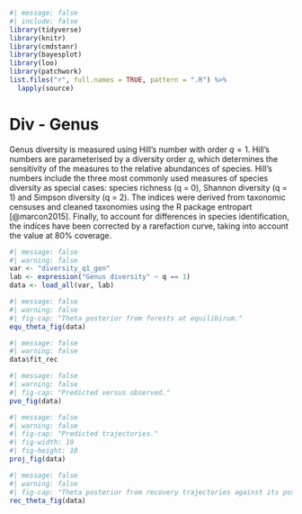```r
#| message: false
#| include: false
library(tidyverse)
library(knitr)
library(cmdstanr)
library(bayesplot)
library(loo)
library(patchwork)
list.files("r", full.names = TRUE, pattern = ".R") %>%
  lapply(source)
```

# Div - Genus {.unnumbered}

Genus diversity is measured using Hill's number with order $q=1$. Hill's numbers are parameterised by a diversity order $q$, which determines the sensitivity of the measures to the relative abundances of species. Hill's numbers include the three most commonly used measures of species diversity as special cases: species richness (q = 0), Shannon diversity (q = 1) and Simpson diversity (q = 2). The indices were derived from taxonomic censuses and cleaned taxonomies using the R package entropart [@marcon2015]. Finally, to account for differences in species identification, the indices have been corrected by a rarefaction curve, taking into account the value at 80% coverage.

```r
#| message: false
#| warning: false
var <- "diversity_q1_gen"
lab <- expression("Genus diversity" ~ q == 1)
data <- load_all(var, lab)
```

```r
#| message: false
#| warning: false
#| fig-cap: "Theta posterior from forests at equilibirum."
equ_theta_fig(data)
```

```r
#| message: false
#| warning: false
data$fit_rec
```

```r
#| message: false
#| warning: false
#| fig-cap: "Predicted versus observed."
pvo_fig(data)
```

```r
#| message: false
#| warning: false
#| fig-cap: "Predicted trajectories."
#| fig-width: 10
#| fig-height: 10
proj_fig(data)
```

```r
#| message: false
#| warning: false
#| fig-cap: "Theta posterior from recovery trajectories against its posterior."
rec_theta_fig(data)
```
